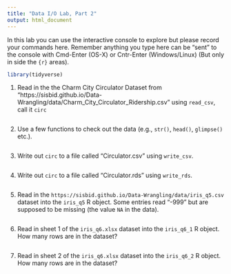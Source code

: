 ```yaml
---
title: "Data I/O Lab, Part 2"
output: html_document
---
```


In this lab you can use the interactive console to explore but please record your commands here.  Remember anything you type here can be "sent" to the console with Cmd-Enter (OS-X) or Cntr-Enter (Windows/Linux) (But only in side the ```{r}``` areas).

```r
library(tidyverse)
```


1. Read in the the Charm City Circulator Dataset from "https://sisbid.github.io/Data-Wrangling/data/Charm_City_Circulator_Ridership.csv" using `read_csv`, call it `circ`

```r

```

2. Use a few functions to check out the data (e.g., `str()`, `head()`, `glimpse()` etc.).

```r

```

3. Write out `circ` to a file called "Circulator.csv" using `write_csv`.

```r

```

4. Write out `circ` to a file called "Circulator.rds" using `write_rds`.

```r

```

5. Read in the `https://sisbid.github.io/Data-Wrangling/data/iris_q5.csv` dataset into the `iris_q5` R object. Some entries read "-999" but are supposed to be missing (the value `NA` in the data).

```r

```

6. Read in sheet 1 of the `iris_q6.xlsx` dataset into the `iris_q6_1` R object. How many rows are in the dataset?

```r

```

7. Read in sheet 2 of the `iris_q6.xlsx` dataset into the `iris_q6_2` R object. How many rows are in the dataset?

```r

```
